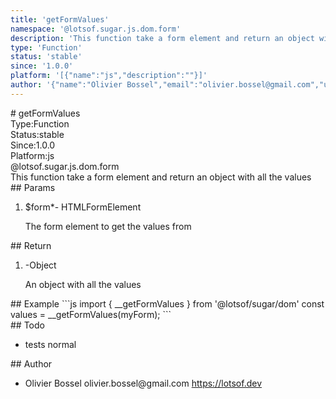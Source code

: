 ```yaml
---
title: 'getFormValues'
namespace: '@lotsof.sugar.js.dom.form'
description: 'This function take a form element and return an object with all the values'
type: 'Function'
status: 'stable'
since: '1.0.0'
platform: '[{"name":"js","description":""}]'
author: '{"name":"Olivier Bossel","email":"olivier.bossel@gmail.com","url":"https://lotsof.dev"}'
---
```

<div class="docmap-mdx">
# getFormValues
<div class="_metas">
<div class="_type"><span class="_type-label">Type:</span><span class="_type-value">Function</span></div>
<div class="_status"><span class="_status-label">Status:</span><span class="_status-value -stable">stable</span></div>
<div class="_since"><span class="_since-label">Since:</span><span class="_since-value">1.0.0</span></div>
<div class="_platform"><span class="_platform-label">Platform:</span><span class="_platform-value -js">js</span></div>
</div>
<div class="_namespace">@lotsof.sugar.js.dom.form</div>
<div class="_description typo-lead typo-format">
This function take a form element and return an object with all the values
</div>
<div class="_params">
## Params
<ol class="_list">
<li class="_item">
<span class="_name">$form<span class="_required">*</span></span><span class="_default">-</span> <span class="_type">HTMLFormElement</span>
<p class="_description">The form element to get the values from</p>
</li>
</ol>
</div>
<div class="_return">
## Return
<ol class="_list">
<li class="_item">
<span class="_default">-</span><span class="_type">Object</span>
<p class="_description">An object with all the values</p>
</li>
</ol>
</div>
<div class="_examples">
## Example
```js
import { __getFormValues } from '@lotsof/sugar/dom'
const values = __getFormValues(myForm);
```
</div>
<div class="_todo">
## Todo
<ul class="_list">
<li class="_item">
<span class="_description">tests</span>
<span class="_priority -normal">normal</span>
</li>
</ul>
</div>
<div class="_author">
## Author
<ul class="_list">
<li class="_item">
<span class="_name">Olivier Bossel</span>
<span class="_email">olivier.bossel@gmail.com</span>
<a href="https://lotsof.dev" target="_blank" class="_url">https://lotsof.dev</a>
</li>
</ul>
</div>
</div>